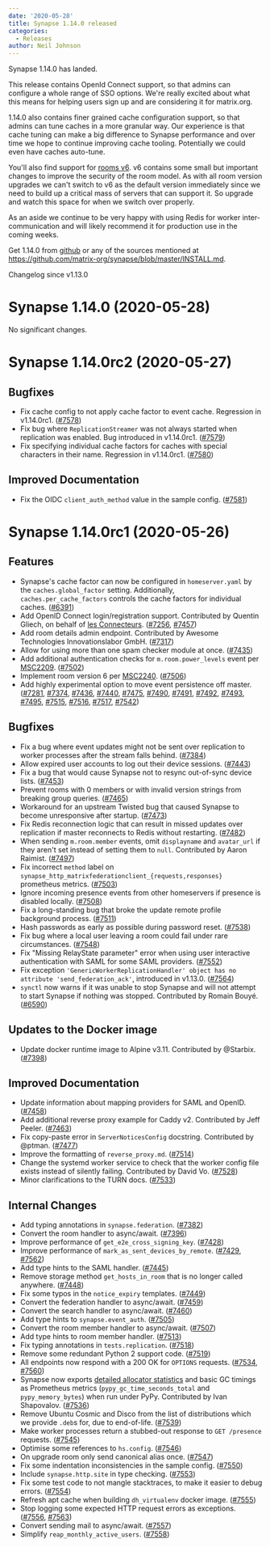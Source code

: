 ```yaml
---
date: '2020-05-28'
title: Synapse 1.14.0 released
categories:
  - Releases
author: Neil Johnson
---
```


Synapse 1.14.0 has landed.

This release contains OpenId Connect support, so that admins can configure a whole range of SSO options. We're really excited about what this means for helping users sign up and are considering it for matrix.org.

1.14.0 also contains finer grained cache configuration support, so that admins can tune caches in a more granular way. Our experience is that cache tuning can make a big difference to Synapse performance and over time we hope to continue improving cache tooling. Potentially we could even have caches auto-tune.

You'll also find support for [rooms v6](https://matrix.org/docs/spec/rooms/v6). v6 contains some small but important changes to improve the security of the room model. As with all room version upgrades we can't switch to v6 as the default version immediately since we need to build up a critical mass of servers that can support it. So upgrade and watch this space for when we switch over properly.

As an aside we continue to be very happy with using Redis for worker inter-communication and will likely recommend it for production use in the coming weeks.

Get 1.14.0 from [github](https://github.com/matrix-org/synapse/releases/tag/v1.14.0) or any of the sources mentioned at https://github.com/matrix-org/synapse/blob/master/INSTALL.md.


Changelog since v1.13.0

Synapse 1.14.0 (2020-05-28)
===========================

No significant changes.

Synapse 1.14.0rc2 (2020-05-27)
==============================

Bugfixes
--------

- Fix cache config to not apply cache factor to event cache. Regression in v1.14.0rc1. ([\#7578](https://github.com/matrix-org/synapse/issues/7578))
- Fix bug where `ReplicationStreamer` was not always started when replication was enabled. Bug introduced in v1.14.0rc1. ([\#7579](https://github.com/matrix-org/synapse/issues/7579))
- Fix specifying individual cache factors for caches with special characters in their name. Regression in v1.14.0rc1. ([\#7580](https://github.com/matrix-org/synapse/issues/7580))

Improved Documentation
----------------------

- Fix the OIDC `client_auth_method` value in the sample config. ([\#7581](https://github.com/matrix-org/synapse/issues/7581))

Synapse 1.14.0rc1 (2020-05-26)
==============================

Features
--------

- Synapse's cache factor can now be configured in `homeserver.yaml` by the `caches.global_factor` setting. Additionally, `caches.per_cache_factors` controls the cache factors for individual caches. ([\#6391](https://github.com/matrix-org/synapse/issues/6391))
- Add OpenID Connect login/registration support. Contributed by Quentin Gliech, on behalf of [les Connecteurs](https://connecteu.rs). ([\#7256](https://github.com/matrix-org/synapse/issues/7256), [\#7457](https://github.com/matrix-org/synapse/issues/7457))
- Add room details admin endpoint. Contributed by Awesome Technologies Innovationslabor GmbH. ([\#7317](https://github.com/matrix-org/synapse/issues/7317))
- Allow for using more than one spam checker module at once. ([\#7435](https://github.com/matrix-org/synapse/issues/7435))
- Add additional authentication checks for `m.room.power_levels` event per [MSC2209](https://github.com/matrix-org/matrix-doc/pull/2209). ([\#7502](https://github.com/matrix-org/synapse/issues/7502))
- Implement room version 6 per [MSC2240](https://github.com/matrix-org/matrix-doc/pull/2240). ([\#7506](https://github.com/matrix-org/synapse/issues/7506))
- Add highly experimental option to move event persistence off master. ([\#7281](https://github.com/matrix-org/synapse/issues/7281), [\#7374](https://github.com/matrix-org/synapse/issues/7374), [\#7436](https://github.com/matrix-org/synapse/issues/7436), [\#7440](https://github.com/matrix-org/synapse/issues/7440), [\#7475](https://github.com/matrix-org/synapse/issues/7475), [\#7490](https://github.com/matrix-org/synapse/issues/7490), [\#7491](https://github.com/matrix-org/synapse/issues/7491), [\#7492](https://github.com/matrix-org/synapse/issues/7492), [\#7493](https://github.com/matrix-org/synapse/issues/7493), [\#7495](https://github.com/matrix-org/synapse/issues/7495), [\#7515](https://github.com/matrix-org/synapse/issues/7515), [\#7516](https://github.com/matrix-org/synapse/issues/7516), [\#7517](https://github.com/matrix-org/synapse/issues/7517), [\#7542](https://github.com/matrix-org/synapse/issues/7542))

Bugfixes
--------

- Fix a bug where event updates might not be sent over replication to worker processes after the stream falls behind. ([\#7384](https://github.com/matrix-org/synapse/issues/7384))
- Allow expired user accounts to log out their device sessions. ([\#7443](https://github.com/matrix-org/synapse/issues/7443))
- Fix a bug that would cause Synapse not to resync out-of-sync device lists. ([\#7453](https://github.com/matrix-org/synapse/issues/7453))
- Prevent rooms with 0 members or with invalid version strings from breaking group queries. ([\#7465](https://github.com/matrix-org/synapse/issues/7465))
- Workaround for an upstream Twisted bug that caused Synapse to become unresponsive after startup. ([\#7473](https://github.com/matrix-org/synapse/issues/7473))
- Fix Redis reconnection logic that can result in missed updates over replication if master reconnects to Redis without restarting. ([\#7482](https://github.com/matrix-org/synapse/issues/7482))
- When sending `m.room.member` events, omit `displayname` and `avatar_url` if they aren't set instead of setting them to `null`. Contributed by Aaron Raimist. ([\#7497](https://github.com/matrix-org/synapse/issues/7497))
- Fix incorrect `method` label on `synapse_http_matrixfederationclient_{requests,responses}` prometheus metrics. ([\#7503](https://github.com/matrix-org/synapse/issues/7503))
- Ignore incoming presence events from other homeservers if presence is disabled locally. ([\#7508](https://github.com/matrix-org/synapse/issues/7508))
- Fix a long-standing bug that broke the update remote profile background process. ([\#7511](https://github.com/matrix-org/synapse/issues/7511))
- Hash passwords as early as possible during password reset. ([\#7538](https://github.com/matrix-org/synapse/issues/7538))
- Fix bug where a local user leaving a room could fail under rare circumstances. ([\#7548](https://github.com/matrix-org/synapse/issues/7548))
- Fix "Missing RelayState parameter" error when using user interactive authentication with SAML for some SAML providers. ([\#7552](https://github.com/matrix-org/synapse/issues/7552))
- Fix exception `'GenericWorkerReplicationHandler' object has no attribute 'send_federation_ack'`, introduced in v1.13.0. ([\#7564](https://github.com/matrix-org/synapse/issues/7564))
- `synctl` now warns if it was unable to stop Synapse and will not attempt to start Synapse if nothing was stopped. Contributed by Romain Bouyé. ([\#6590](https://github.com/matrix-org/synapse/issues/6590))

Updates to the Docker image
---------------------------

- Update docker runtime image to Alpine v3.11. Contributed by @Starbix. ([\#7398](https://github.com/matrix-org/synapse/issues/7398))

Improved Documentation
----------------------

- Update information about mapping providers for SAML and OpenID. ([\#7458](https://github.com/matrix-org/synapse/issues/7458))
- Add additional reverse proxy example for Caddy v2. Contributed by Jeff Peeler. ([\#7463](https://github.com/matrix-org/synapse/issues/7463))
- Fix copy-paste error in `ServerNoticesConfig` docstring. Contributed by @ptman. ([\#7477](https://github.com/matrix-org/synapse/issues/7477))
- Improve the formatting of `reverse_proxy.md`. ([\#7514](https://github.com/matrix-org/synapse/issues/7514))
- Change the systemd worker service to check that the worker config file exists instead of silently failing. Contributed by David Vo. ([\#7528](https://github.com/matrix-org/synapse/issues/7528))
- Minor clarifications to the TURN docs. ([\#7533](https://github.com/matrix-org/synapse/issues/7533))

Internal Changes
----------------

- Add typing annotations in `synapse.federation`. ([\#7382](https://github.com/matrix-org/synapse/issues/7382))
- Convert the room handler to async/await. ([\#7396](https://github.com/matrix-org/synapse/issues/7396))
- Improve performance of `get_e2e_cross_signing_key`. ([\#7428](https://github.com/matrix-org/synapse/issues/7428))
- Improve performance of `mark_as_sent_devices_by_remote`. ([\#7429](https://github.com/matrix-org/synapse/issues/7429), [\#7562](https://github.com/matrix-org/synapse/issues/7562))
- Add type hints to the SAML handler. ([\#7445](https://github.com/matrix-org/synapse/issues/7445))
- Remove storage method `get_hosts_in_room` that is no longer called anywhere. ([\#7448](https://github.com/matrix-org/synapse/issues/7448))
- Fix some typos in the `notice_expiry` templates. ([\#7449](https://github.com/matrix-org/synapse/issues/7449))
- Convert the federation handler to async/await. ([\#7459](https://github.com/matrix-org/synapse/issues/7459))
- Convert the search handler to async/await. ([\#7460](https://github.com/matrix-org/synapse/issues/7460))
- Add type hints to `synapse.event_auth`. ([\#7505](https://github.com/matrix-org/synapse/issues/7505))
- Convert the room member handler to async/await. ([\#7507](https://github.com/matrix-org/synapse/issues/7507))
- Add type hints to room member handler. ([\#7513](https://github.com/matrix-org/synapse/issues/7513))
- Fix typing annotations in `tests.replication`. ([\#7518](https://github.com/matrix-org/synapse/issues/7518))
- Remove some redundant Python 2 support code. ([\#7519](https://github.com/matrix-org/synapse/issues/7519))
- All endpoints now respond with a 200 OK for `OPTIONS` requests. ([\#7534](https://github.com/matrix-org/synapse/issues/7534), [\#7560](https://github.com/matrix-org/synapse/issues/7560))
- Synapse now exports [detailed allocator statistics](https://doc.pypy.org/en/latest/gc_info.html#gc-get-stats) and basic GC timings as Prometheus metrics (`pypy_gc_time_seconds_total` and `pypy_memory_bytes`) when run under PyPy. Contributed by Ivan Shapovalov. ([\#7536](https://github.com/matrix-org/synapse/issues/7536))
- Remove Ubuntu Cosmic and Disco from the list of distributions which we provide `.deb`s for, due to end-of-life. ([\#7539](https://github.com/matrix-org/synapse/issues/7539))
- Make worker processes return a stubbed-out response to `GET /presence` requests. ([\#7545](https://github.com/matrix-org/synapse/issues/7545))
- Optimise some references to `hs.config`. ([\#7546](https://github.com/matrix-org/synapse/issues/7546))
- On upgrade room only send canonical alias once. ([\#7547](https://github.com/matrix-org/synapse/issues/7547))
- Fix some indentation inconsistencies in the sample config. ([\#7550](https://github.com/matrix-org/synapse/issues/7550))
- Include `synapse.http.site` in type checking. ([\#7553](https://github.com/matrix-org/synapse/issues/7553))
- Fix some test code to not mangle stacktraces, to make it easier to debug errors. ([\#7554](https://github.com/matrix-org/synapse/issues/7554))
- Refresh apt cache when building `dh_virtualenv` docker image. ([\#7555](https://github.com/matrix-org/synapse/issues/7555))
- Stop logging some expected HTTP request errors as exceptions. ([\#7556](https://github.com/matrix-org/synapse/issues/7556), [\#7563](https://github.com/matrix-org/synapse/issues/7563))
- Convert sending mail to async/await. ([\#7557](https://github.com/matrix-org/synapse/issues/7557))
- Simplify `reap_monthly_active_users`. ([\#7558](https://github.com/matrix-org/synapse/issues/7558))